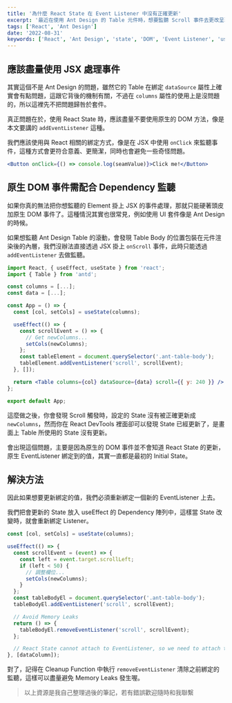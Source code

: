 ```yaml
---
title: '為什麼 React State 在 Event Listener 中沒有正確更新'
excerpt: '最近在使用 Ant Design 的 Table 元件時，想要監聽 Scroll 事件去更改呈現的欄位，但是發現 State 成功更新後 Table 所使用的 State 卻沒有跟著更新，這到底是怎麼回事哩。'
tags: ['React', 'Ant Design']
date: '2022-08-31'
keywords: ['React', 'Ant Design', 'state', 'DOM', 'Event Listener', 'useEffect']
---
```


## 應該盡量使用 JSX 處理事件

其實這個不是 Ant Design 的問題，雖然它的 Table 在綁定 `dataSource` 屬性上確實會有點問題，這跟它背後的機制有關，不過在 `columns` 屬性的使用上是沒問題的，所以這裡先不把問題歸咎於套件。

真正問題在於，使用 React State 時，應該盡量不要使用原生的 DOM 方法，像是本文要講的 `addEventListener` 這種。

我們應該使用與 React 相關的綁定方式，像是在 JSX 中使用 `onClick` 來監聽事件，這種方式會更符合意義、更簡潔，同時也會避免一些奇怪問題。

```jsx
<Button onClick={() => console.log(seamValue)}>Click me!</Button>
```

## 原生 DOM 事件需配合 Dependency 監聽

如果你真的無法把你想監聽的 Element 掛上 JSX 的事件處理，那就只能硬著頭皮加原生 DOM 事件了。這種情況其實也很常見，例如使用 UI 套件像是 Ant Design 的時候。

如果想監聽 Ant Design Table 的滾動，會發現 Table Body 的位置包裝在元件渲染後的內層，我們沒辦法直接透過 JSX 掛上 `onScroll` 事件，此時只能透過 `addEventListener` 去做監聽。

```jsx
import React, { useEffect, useState } from 'react';
import { Table } from 'antd';

const columns = [...];
const data = [...];

const App = () => {
  const [col, setCols] = useState(columns);

  useEffect(() => {
    const scrollEvent = () => {
      // Get newColumns...
      setCols(newColumns);
    };
    const tableElement = document.querySelector('.ant-table-body');
    tableElement.addEventListener('scroll', scrollEvent);
  }, []);

  return <Table columns={col} dataSource={data} scroll={{ y: 240 }} />;
};

export default App;
```

這麼做之後，你會發現 Scroll 觸發時，設定的 State 沒有被正確更新成 `newColumns`，然而你在 React DevTools 裡面卻可以發現 State 已經更新了，是畫面上 Table 所使用的 State 沒有更新。

會出現這個問題，主要是因為原生的 DOM 事件並不會知道 React State 的更新，原生 EventListener 綁定到的值，其實一直都是最初的 Initial State。

## 解決方法

因此如果想要更新綁定的值，我們必須重新綁定一個新的 EventListener 上去。

我們把會更新的 State 放入 useEffect 的 Dependency 陣列中，這樣當 State 改變時，就會重新綁定 Listener。

```jsx
const [col, setCols] = useState(columns);

useEffect(() => {
  const scrollEvent = (event) => {
    const left = event.target.scrollLeft;
    if (left < 50) {
      // 調整欄位...
      setCols(newColumns);
    }
  };
  const tableBodyEl = document.querySelector('.ant-table-body');
  tableBodyEl.addEventListener('scroll', scrollEvent);

  // Avoid Memory Leaks
  return () => {
    tableBodyEl.removeEventListener('scroll', scrollEvent);
  };

  // React State cannot attach to EventListener, so we need to attach the listener again when the state changes
}, [dataColumn]);
```

對了，記得在 Cleanup Function 中執行 `removeEventListener` 清除之前綁定的監聽，這樣可以盡量避免 Memory Leaks 發生喔。

> 以上資源是我自己整理過後的筆記，若有錯誤歡迎隨時和我聯繫
